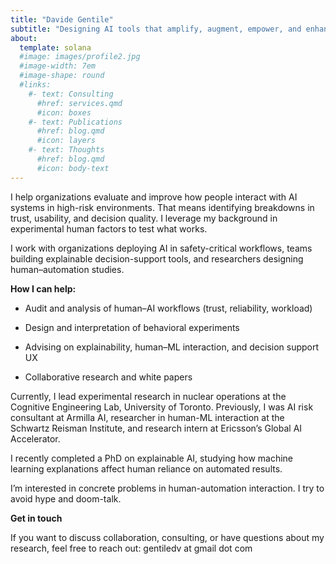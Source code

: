 ```yaml
---
title: "Davide Gentile"
subtitle: "Designing AI tools that amplify, augment, empower, and enhance human performance"
about:
  template: solana
  #image: images/profile2.jpg
  #image-width: 7em
  #image-shape: round
  #links:
    #- text: Consulting
      #href: services.qmd
      #icon: boxes
    #- text: Publications
      #href: blog.qmd
      #icon: layers
    #- text: Thoughts
      #href: blog.qmd
      #icon: body-text
---
```


I help organizations evaluate and improve how people interact with AI systems in high-risk environments. That means identifying breakdowns in trust, usability, and decision quality. I leverage my background in experimental human factors to test what works.

I work with organizations deploying AI in safety-critical workflows, teams building explainable decision-support tools, and researchers designing human--automation studies.

**How I can help:**

-   Audit and analysis of human--AI workflows (trust, reliability, workload)

-   Design and interpretation of behavioral experiments

-   Advising on explainability, human--ML interaction, and decision support UX

-   Collaborative research and white papers

Currently, I lead experimental research in nuclear operations at the Cognitive Engineering Lab, University of Toronto. Previously, I was AI risk consultant at Armilla AI, researcher in human-ML interaction at the Schwartz Reisman Institute, and research intern at Ericsson's Global AI Accelerator.

I recently completed a PhD on explainable AI, studying how machine learning explanations affect human reliance on automated results.

I'm interested in concrete problems in human-automation interaction. I try to avoid hype and doom-talk.

**Get in touch**

If you want to discuss collaboration, consulting, or have questions about my research, feel free to reach out: gentiledv at gmail dot com

<!-- I'm a human factors researcher focused on decision automation. I design systems, workflows, and products that support task performance, reduce time on the task, and manage workload. -->

<!-- Currently, I lead experimental research in nuclear operations at the Cognitive Engineering Lab, University of Toronto. Previously, I was AI risk consultant at Armilla AI, researcher in human--ML interaction at the Schwartz Reisman Institute, and research intern at Ericsson's Global AI Accelerator. -->

<!-- I recently completed a PhD on explainable AI, studying how machine learning explanations affect human reliance on automated results. -->

<!-- I'm interested in concrete problems in human--automation interaction. I try to avoid hype and doom-talk. -->
